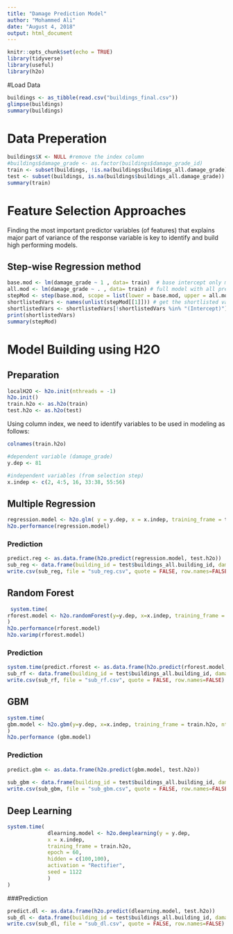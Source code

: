 ```yaml
---
title: "Damage Prediction Model"
author: "Mohammed Ali"
date: "August 4, 2018"
output: html_document
---
```


```r
knitr::opts_chunk$set(echo = TRUE)
library(tidyverse)
library(useful)
library(h2o)
```

#Load Data

```r
buildings <- as_tibble(read.csv("buildings_final.csv"))
glimpse(buildings)
summary(buildings)
```


# Data Preperation

```r
buildings$X <- NULL #remove the index column
#buildings$damage_grade <- as.factor(buildings$damage_grade_id)
train <- subset(buildings, !is.na(buildings$buildings_all.damage_grade))
test <- subset(buildings, is.na(buildings$buildings_all.damage_grade))
summary(train)
```

# Feature Selection Approaches
Finding the most important predictor variables (of features) that explains major part of variance of the response variable is key to identify and build high performing models.

## Step-wise Regression method
```r
base.mod <- lm(damage_grade ~ 1 , data= train)  # base intercept only model
all.mod <- lm(damage_grade ~ . , data= train) # full model with all predictors
stepMod <- step(base.mod, scope = list(lower = base.mod, upper = all.mod), direction = "both", trace = 0, steps = 1000)  # perform step-wise algorithm
shortlistedVars <- names(unlist(stepMod[[1]])) # get the shortlisted variable.
shortlistedVars <- shortlistedVars[!shortlistedVars %in% "(Intercept)"]  # remove intercept
print(shortlistedVars)
summary(stepMod)
```

# Model Building using H2O

## Preparation

```r
localH2O <- h2o.init(nthreads = -1)
h2o.init()
train.h2o <- as.h2o(train)
test.h2o <- as.h2o(test)
```
Using column index, we need to identify variables to be used in modeling as follows:

```r
colnames(train.h2o)
```

```r
#dependent variable (damage_grade)
y.dep <- 81

#independent variables (from selection step)
x.indep <- c(2, 4:5, 16, 33:38, 55:56)
```


## Multiple Regression

```r
regression.model <- h2o.glm( y = y.dep, x = x.indep, training_frame = train.h2o, family = "multinomial")
h2o.performance(regression.model)
```

### Prediction
```r
predict.reg <- as.data.frame(h2o.predict(regression.model, test.h2o))
sub_reg <- data.frame(building_id = test$buildings_all.building_id, damage_grade = predict.reg$predict)
write.csv(sub_reg, file = "sub_reg.csv", quote = FALSE, row.names=FALSE)
```


## Random Forest
```r
 system.time(
rforest.model <- h2o.randomForest(y=y.dep, x=x.indep, training_frame = train.h2o, ntrees = 1000, mtries = 3, max_depth = 4, seed = 1122)
)
h2o.performance(rforest.model)
h2o.varimp(rforest.model)
```

### Prediction
```r
system.time(predict.rforest <- as.data.frame(h2o.predict(rforest.model, test.h2o)))
sub_rf <- data.frame(building_id = test$buildings_all.building_id, damage_grade = predict.rforest$predict)
write.csv(sub_rf, file = "sub_rf.csv", quote = FALSE, row.names=FALSE)
```

## GBM 

```r
system.time(
gbm.model <- h2o.gbm(y=y.dep, x=x.indep, training_frame = train.h2o, ntrees = 1000, max_depth = 4, learn_rate = 0.01, seed = 1122)
)
h2o.performance (gbm.model)
```

### Prediction
```r
predict.gbm <- as.data.frame(h2o.predict(gbm.model, test.h2o))
            
sub_gbm <- data.frame(building_id = test$buildings_all.building_id, damage_grade = predict.gbm$predict)
write.csv(sub_gbm, file = "sub_gbm.csv", quote = FALSE, row.names=FALSE)
```

## Deep Learning

```r
system.time(
             dlearning.model <- h2o.deeplearning(y = y.dep,
             x = x.indep,
             training_frame = train.h2o,
             epoch = 60,
             hidden = c(100,100),
             activation = "Rectifier",
             seed = 1122
             )
)
```

###Prediction

```r
predict.dl <- as.data.frame(h2o.predict(dlearning.model, test.h2o))
sub_dl <- data.frame(building_id = test$buildings_all.building_id, damage_grade = predict.dl$predict)
write.csv(sub_dl, file = "sub_dl.csv", quote = FALSE, row.names=FALSE)
```